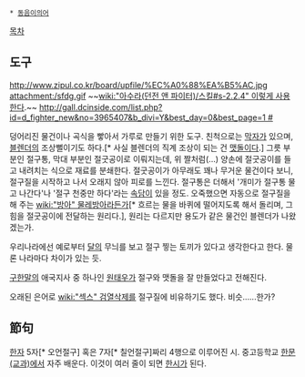 * [[동음이의어]]

[[목차]]
== 도구 ==
http://www.zipul.co.kr/board/upfile/%EC%A0%88%EA%B5%AC.jpg
attachment:/sfdg.gif
~~[[wiki:"아수라(던전 앤 파이터)/스킬#s-2.2.4" 이렇게 사용한다]].~~ [[http://gall.dcinside.com/list.php?id=d_fighter_new&no=3965407&b_divi=Y&best_day=0&best_page=1 #]]

덩어리진 물건이나 곡식을 빻아서 가루로 만들기 위한 도구. 친척으로는 [[막자]]가 있으며, [[블렌더]]의 조상뻘이기도 하다.[* 사실 블렌더의 직계 조상이 되는 건 [[맷돌]]이다.]
그릇 부분인 절구통, 막대 부분인 절굿공이로 이뤄지는데, 위 짤처럼(...) 양손에 절굿공이를 들고 내려치는 식으로 재료를 분쇄한다.
절굿공이가 아무래도 꽤나 무거운 물건이다 보니, 절구질을 시작하고 나서 오래지 않아 피로를 느낀다. 절구통은 더해서 '개미가 절구통 물고 나간다'나 '절구 천중만 하다'라는 [[속담]]이 있을 정도. 오죽했으면 자동으로 절구질을 해 주는 [[wiki:"방아" 물레방아]]라든가[* 흐르는 물을 바퀴에 떨어지도록 해서 돌리며, 그 힘을 절굿공이에 전달하는 원리다.], 원리는 다르지만 용도가 같은 물건인 블렌더가 나왔겠는가.

우리나라에선 예로부터 [[달]]의 무늬를 보고 절구 찧는 토끼가 있다고 생각한다고 한다. 물론 나라마다 차이가 있는 듯.

[[구한말]]의 애국지사 중 하나인 [[원태우]]가 절구와 맷돌을 잘 만들었다고 전해진다.

오래된 은어로 [[wiki:"섹스" 검열삭제]]를 절구질에 비유하기도 했다. 비슷......한가?
== 節句 ==
[[한자]] 5자[* 오언절구] 혹은 7자[* 칠언절구]짜리 4행으로 이루어진 시. 중고등학교 [[한문(교과)]]에서 자주 배운다. 이것이 여러 줄이 되면 [[한시]]가 된다.
